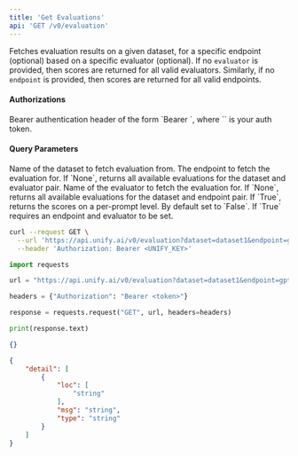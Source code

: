 ```yaml
---
title: 'Get Evaluations'
api: 'GET /v0/evaluation'
---
```

Fetches evaluation results on a given dataset, for a specific endpoint (optional)
based on a specific evaluator (optional). If no `evaluator` is provided, then scores
are returned for all valid evaluators. Similarly, if no `endpoint` is provided, then
scores are returned for all valid endpoints.

#### Authorizations

<ParamField header="Authorization" type="string" required="true">
  Bearer authentication header of the form `Bearer <token>`, where `<token>` is your auth token.
</ParamField>

#### Query Parameters

<ParamField query="dataset" type="string" required="true">
Name of the dataset to fetch evaluation from.
</ParamField>

<ParamField query="endpoint" type="string" >
The endpoint to fetch the evaluation for. If `None`, returns all available evaluations for the dataset and evaluator pair.
</ParamField>

<ParamField query="evaluator" type="string" >
Name of the evaluator to fetch the evaluation for. If `None`, returns all available evaluations for the dataset and endpoint pair.
</ParamField>

<ParamField query="per_prompt" type="boolean" >
If `True`, returns the scores on a per-prompt level. By default set to `False`. If `True` requires an endpoint and evaluator to be set.
</ParamField>

<RequestExample>

```bash cURL
curl --request GET \
  --url 'https://api.unify.ai/v0/evaluation?dataset=dataset1&endpoint=gpt-4o-mini@openai&evaluator=eval1&per_prompt=False' \
  --header 'Authorization: Bearer <UNIFY_KEY>'
```

```python Python
import requests

url = "https://api.unify.ai/v0/evaluation?dataset=dataset1&endpoint=gpt-4o-mini@openai&evaluator=eval1&per_prompt=False"

headers = {"Authorization": "Bearer <token>"}

response = requests.request("GET", url, headers=headers)

print(response.text)
```

</RequestExample>
<ResponseExample>

```json 200
{}
```

```json 422
{
    "detail": [
        {
            "loc": [
                "string"
            ],
            "msg": "string",
            "type": "string"
        }
    ]
}
```

</ResponseExample>
